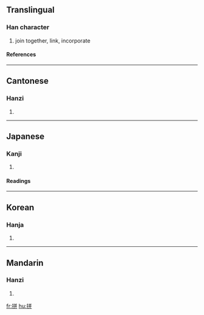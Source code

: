 ==Translingual==
===Han character===
{{Han char|rn=64|rad=手|as=06|sn=9|four=5804<sub>1</sub>|canj=手廿廿 (QTT), 手卜十十 (QYJJ)}}
# join together, link, incorporate
====References====
{{Han ref|kx=0428.220|dkj=12012|dj=0777.160|hdz=31875.080|uh=62FC|ud=25340|bh=ABF7|bd=44023}}
----
==Cantonese==
===Hanzi===
{{yue-hanzi|jyut=|y=ping1, ping3}}
# {{defn|Cantonese}}
----
==Japanese==
===Kanji===
{{ja-kanji|grade=|rs=手06}}
# {{defn|Japanese}} 
====Readings====
{{ja-readings|on=[[ほう]] (hō), [[へい]] (hei), [[ひょう]] (hyō)|kun=[[したがう]] (shitagau)}}
----
==Korean==
===Hanja===
{{ko-hanja|hangeul=평|eumhun=|rv=pyeong|mr=p'yŏng|y=phyeng}}
# {{defn|Korean}}
----
==Mandarin==
===Hanzi===
{{cmn-hanzi|pin=[[pīn]] (pin1)|wg=p'in<sup>1</sup>}}
# {{defn|Mandarin}}

[[fr:拼]]
[[hu:拼]]